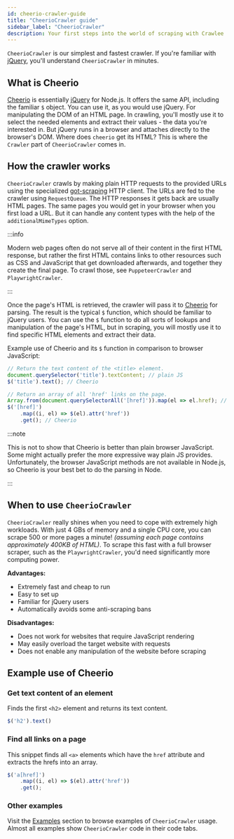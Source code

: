 ```yaml
---
id: cheerio-crawler-guide
title: "CheerioCrawler guide"
sidebar_label: "CheerioCrawler"
description: Your first steps into the world of scraping with Crawlee
---
```



&#8203;<ApiLink to="cheerio-crawler/class/CheerioCrawler">`CheerioCrawler`</ApiLink> is our simplest and fastest crawler. If you're familiar with [jQuery](https://jquery.com/), you'll understand `CheerioCrawler` in minutes.

## What is Cheerio

[Cheerio](https://www.npmjs.com/package/cheerio) is essentially [jQuery](https://jquery.com/) for Node.js. It offers the same API, including the familiar `$` object. You can use it, as you would use jQuery. For manipulating the DOM of an HTML page. In crawling, you'll mostly use it to select the needed elements and extract their values - the data you're interested in. But jQuery runs in a browser and attaches directly to the browser's DOM. Where does `cheerio` get its HTML? This is where the `Crawler` part of <ApiLink to="cheerio-crawler/class/CheerioCrawler">`CheerioCrawler`</ApiLink> comes in.

## How the crawler works

&#8203;<ApiLink to="cheerio-crawler/class/CheerioCrawler">`CheerioCrawler`</ApiLink> crawls by making plain HTTP requests to the provided URLs using the specialized [got-scraping](https://github.com/apify/got-scraping) HTTP client. The URLs are fed to the crawler using <ApiLink to="core/class/RequestQueue">`RequestQueue`</ApiLink>. The HTTP responses it gets back are usually HTML pages. The same pages you would get in your browser when you first load a URL. But it can handle any content types with the help of the <ApiLink to="cheerio-crawler/interface/CheerioCrawlerOptions#additionalMimeTypes">`additionalMimeTypes`</ApiLink> option.

:::info

Modern web pages often do not serve all of their content in the first HTML response, but rather the first HTML contains links to other resources such as CSS and JavaScript that get downloaded afterwards, and together they create the final page. To crawl those, see <ApiLink to="puppeteer-crawler/class/PuppeteerCrawler">`PuppeteerCrawler`</ApiLink> and <ApiLink to="playwright-crawler/class/PlaywrightCrawler">`PlaywrightCrawler`</ApiLink>.

:::

Once the page's HTML is retrieved, the crawler will pass it to [Cheerio](https://www.npmjs.com/package/cheerio) for parsing. The result is the typical `$` function, which should be familiar to jQuery users. You can use the `$` function to do all sorts of lookups and manipulation of the page's HTML, but in scraping, you will mostly use it to find specific HTML elements and extract their data.

Example use of Cheerio and its `$` function in comparison to browser JavaScript:

```ts
// Return the text content of the <title> element.
document.querySelector('title').textContent; // plain JS
$('title').text(); // Cheerio

// Return an array of all 'href' links on the page.
Array.from(document.querySelectorAll('[href]')).map(el => el.href); // plain JS
$('[href]')
    .map((i, el) => $(el).attr('href'))
    .get(); // Cheerio
```

:::note

This is not to show that Cheerio is better than plain browser JavaScript. Some might actually prefer the more expressive way plain JS provides. Unfortunately, the browser JavaScript methods are not available in Node.js, so Cheerio is your best bet to do the parsing in Node.

:::

## When to use `CheerioCrawler`

`CheerioCrawler` really shines when you need to cope with extremely high workloads. With just 4 GBs of memory and a single CPU core, you can scrape 500 or more pages a minute! _(assuming each page contains approximately 400KB of HTML)_. To scrape this fast with a full browser scraper, such as the <ApiLink to="playwright-crawler/class/PlaywrightCrawler">`PlaywrightCrawler`</ApiLink>, you'd need significantly more computing power.

**Advantages:**

-   Extremely fast and cheap to run
-   Easy to set up
-   Familiar for jQuery users
-   Automatically avoids some anti-scraping bans

**Disadvantages:**

-   Does not work for websites that require JavaScript rendering
-   May easily overload the target website with requests
-   Does not enable any manipulation of the website before scraping

## Example use of Cheerio

### Get text content of an element

Finds the first `<h2>` element and returns its text content.

```js
$('h2').text()
```

### Find all links on a page

This snippet finds all `<a>` elements which have the `href` attribute and extracts the hrefs into an array.

```js
$('a[href]')
    .map((i, el) => $(el).attr('href'))
    .get();
```

### Other examples

Visit the [Examples](../examples) section to browse examples of `CheerioCrawler` usage. Almost all examples show `CheerioCrawler` code in their code tabs.
